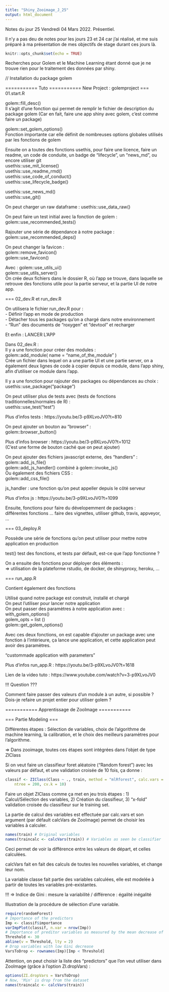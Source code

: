 ```yaml
---
title: "Shiny_Zooimage_J_25"
output: html_document
---
```


Notes du jour 25 Vendredi 04 Mars 2022. Présentiel. 

Il n'y a pas deu de notes pour les jours 23 et 24 car j'ai réalisé, et me suis préparé à ma présentation de mes objectifs de stage durant ces jours là.

```r
knitr::opts_chunk$set(echo = TRUE)
```

Recherches pour Golem et le Machine Learning étant donné que je ne trouve rien pour le traitement des données par shiny.

// Installation du package golem


=========== Tuto ===========
New Project : golemproject
=== 01.start.R

golem::fill_desc() \
Il s'agit d'une fonction qui permet de remplir le fichier de description du package golem (Car en fait, faire une app shiny avec golem, c'est comme faire un package)

golem::set_golem_options() \
Fonction importante car elle définit de nombreuses options globales utilisés par les fonctions de golem

Ensuite on a toutes des fonctions usethis, pour faire une licence, faire un readme, un code de conduite, un badge de "lifecycle", un "news_md", ou encore utiliser git \
usethis::use_mit_license() \
usethis::use_readme_rmd() \
usethis::use_code_of_conduct() \
usethis::use_lifecycle_badge() \

usethis::use_news_md() \
usethis::use_git() \

On peut charger un raw dataframe : usethis::use_data_raw() \

On peut faire un test initial avec la fonction de golem : \
golem::use_recommended_tests() \

Rajouter une série de dépendance à notre package : \
golem::use_recommended_deps() \

On peut changer la favicon : \
golem::remove_favicon() \
golem::use_favicon() \

Avec :
golem::use_utils_ui() \
golem::use_utils_server() \
On crée deux fichiers dans le dossier R, où l'app se trouve, dans laquelle se retrouve des fonctions utile pour la partie serveur, et la partie UI de notre app. \

=== 02_dev.R et run_dev.R

On utilisera le fichier run_dev.R pour : \
- Définir l'app en mode de production \
- Détacher tous les packages qu'on a chargé dans notre environnement \
- "Run" des documents de "roxygen" et "devtool" et recharger \

Et enfin : LANCER L'APP \

Dans 02_dev.R : \
Il y a une fonction pour créer des modules : \
golem::add_module( name = "name_of_the_module" ) \
Crée un fichier dans lequel on a une partie UI et une partie server, on a également deux lignes de code à copier depuis ce module, dans l'app shiny, afin d'utiliser ce module dans l'app. \

Il y a une fonction pour rajouter des packages ou dépendances au choix : \
usethis::use_package("package") \

On peut utiliser plus de tests avec (tests de fonctions traditionnelles/normales de R) : \
usethis::use_test("test") \

Plus d'infos tests : https://youtu.be/3-p9XLvoJV0?t=810 \

On peut ajouter un bouton au "browser" : \
golem::browser_button() \

Plus d'infos browser : https://youtu.be/3-p9XLvoJV0?t=1012 \
(C'est une forme de bouton caché que on peut ajouter) \

On peut ajouter des fichiers javascript externe, des "handlers" : \
golem::add_js_file() \
golem::add_js_handler() combiné à golem::invoke_js() \
Ou également des fichiers CSS : \
golem::add_css_file() \

js_handler : une fonction qu'on peut appeller depuis le côté serveur \

Plus d'infos js : https://youtu.be/3-p9XLvoJV0?t=1099 \

Ensuite, fonctions pour faire du dévelopemment de packages : \
différentes fonctions ... faire des vignettes, utiliser github, travis, appveyor, ... \


=== 03_deploy.R

Possède une série de fonctions qu'on peut utiliser pour mettre notre application en production \

test() test des fonctions, et tests par défault, est-ce que l'app fonctionne ? \

On a ensuite des fonctions pour déployer des éléments : \
=> utilisation de la plateforme rstudio, de docker, de shinyproxy, heroku, ... \


=== run_app.R 

Contient également des fonctions \

Utilisé quand notre package est construit, installé et chargé \
On peut l'utiliser pour lancer notre application \
On peut passer des paramètres à notre application avec : \
with_golem_options() \
golem_opts = list () \
golem::get_golem_options() \

Avec ces deux fonctions, on est capable d'ajouter un package avec une fonction à l'intérieure, ça lance une application, et cette application peut avoir des paramètres. \

"custommade application with parameters"

Plus d'infos run_app.R : https://youtu.be/3-p9XLvoJV0?t=1618 \


Lien de la video tuto : https://www.youtube.com/watch?v=3-p9XLvoJV0 \


!!! Question ???

Comment faire passer des valeurs d'un module à un autre, si possible ?
Dois-je refaire un projet entier pour utiliser golem ?


=========== Apprentissage de ZooImage ===========

=== Partie Modeling ===

Différentes étapes : Sélection de variables, choix de l'algorithme de machine learning, la calibration, et le choix des meilleurs paramètres pour l'algorithme.

=> Dans zooimage, toutes ces étapes sont intégrées dans l'objet de type ZIClass

Si on veut faire un classifieur foret aléatoire ("Random forest") avec les valeurs par défaut, et une validation croisée de 10 fois, ça donne :

```r
classif <- ZIClass(Class ~ ., train, method = "mlRforest", calc.vars = calcVars,
    ntree = 200, cv.k = 10)
```

Faire un objet ZIClass comme ça met en jeu trois étapes : 1) Calcul/Sélection des variables, 2) Création du classifieur, 3) "x-fold" validation croisée du classifieur sur le training set. \

La partie de calcul des variables est effectuée par calc.vars et son argument (par défault calcVars de ZooImage) permet de choisir les variables à calculer. \

```r
names(train) # Original variables
names(traincalc <- calcVars(train)) # Variables as seen be classifier
```

Ceci permet de voir la différence entre les valeurs de départ, et celles calculées. \

calcVars fait en fait des calculs de toutes les nouvelles variables, et change leur nom. \

La variable classe fait partie des variables calculées, elle est modelée à partir de toutes les variables pré-existantes. \

!!! => Indice de Gini : mesure la variabilité / différence : égalité inégalité \

Illustration de la procédure de sélection d'une variable.

```r
require(randomForest)
# Importance of the predictors
Imp <- classif$importance
varImpPlot(classif, n.var = nrow(Imp))
# Importance of preditor variables as measured by the mean decrease of the Gini index for the random forest classifier classif.
Threshold <- 30
abline(v = Threshold, lty = 2)
# Drop variables with low Gini decrease
VarsToDrop <- rownames(Imp)[Imp < Threshold]
```

Attention, on peut choisir la liste des "predictors" que l'on veut utiliser dans ZooImage (grâce à l'option ZI.dropVars) : \


```r
options(ZI.dropVars = VarsToDrop)
# Now, 'Min' is drop from the dataset
names(traincalc <- calcVars(train))
```

